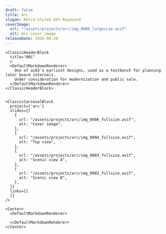 ```yaml
---
draft: false
title: Arc
slogan: Retro-Styled 65% Keyboard
coverImage:
  url: "/assets/projects/arc/img_0006_largesize.avif"
  alt: Arc cover image
releaseDate: 2018-08-20
---
```


<DefaultLayout title={frontmatter.title}>

  <ClassicBlurredHeader src={frontmatter.coverImage.url} />

  <div class="container mx-auto">

    <ClassicHeaderBlock 
      title="ARC"
      >
      <DefaultMarkdownRenderer>
        One of ai03's earliest designs, used as a testbench for planning later board internals.  
        Under consideration for modernization and public sale.
      </DefaultMarkdownRenderer>
    </ClassicHeaderBlock>


    <ClassicCarouselBlock 
      project={'arc'} 
      slides={[
        {
          url: "/assets/projects/arc/img_0006_fullsize.avif",
          alt: "Cover image",
        },
        {
          url: "/assets/projects/arc/img_0004_fullsize.avif",
          alt: "Top view",
        },
        {
          url: "/assets/projects/arc/img_0003_fullsize.avif",
          alt: "Scenic view A",
        },
        {
          url: "/assets/projects/arc/img_0002_fullsize.avif",
          alt: "Scenic view B",
        },
      ]} 
      links={[
      ]}
    />

    <Center>
      <DefaultMarkdownRenderer>

      </DefaultMarkdownRenderer>
    </Center>

  </div>

</DefaultLayout>